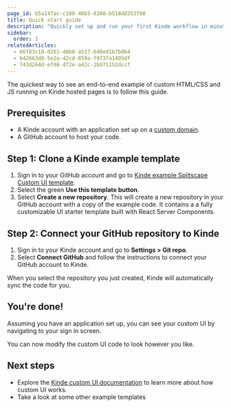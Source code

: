 ```yaml
---
page_id: b5a147ac-c189-40b5-8300-b518dd353f98
title: Quick start guide
description: "Quickly set up and run your first Kinde workflow in minutes."
sidebar:
  order: 1
relatedArticles:
  - 66f83c18-d261-48b8-a517-648ed1b7b064
  - b42663d8-5e2a-42cd-859a-f9737a1495df
  - 743d264d-ef08-4f2e-a42c-2b971152dccf
---
```


The quickest way to see an end-to-end example of custom HTML/CSS and JS running on Kinde hosted pages is to follow this guide.

## Prerequisites

- A Kinde account with an application set up on a [custom domain](/build/domains/pointing-your-domain/).
- A GitHub account to host your code.

## Step 1: Clone a Kinde example template

1. Sign in to your GitHub account and go to [Kinde example Splitscape Custom UI template](https://github.com/kinde-starter-kits/custom-ui-splitscape). 
2. Select the green **Use this template button**. 
3. Select **Create a new repository**. This will create a new repository in your GitHub account with a copy of the example code. It contains a a fully customizable UI starter template built with React Server Components.

## Step 2: Connect your GitHub repository to Kinde

1. Sign in to your Kinde account and go to **Settings > Git repo**. 
2. Select **Connect GitHub** and follow the instructions to connect your GitHub account to Kinde. 

When you select the repository you just created, Kinde will automatically sync the code for you.

## You're done!

Assuming you have an application set up, you can see your custom UI by navigating to your sign in screen.

You can now modify the custom UI code to look however you like.

## Next steps

- Explore the [Kinde custom UI documentation](design/customize-with-code/customize-with-css-html/) to learn more about how custom UI works.
- Take a look at some other example templates
